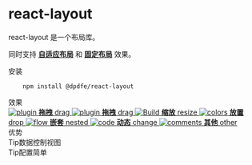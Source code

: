 
<Meta title='introduction' id='introduction' />

<style>{`
  .css-l8z9zc {
    margin: auto;
  }

  .subheading {
    --mediumdark: '#999999';
    font-weight: 900;
    font-size: 13px;
    color: #999;
    letter-spacing: 6px;
    line-height: 24px;
    text-transform: uppercase;
    margin-bottom: 12px;
    margin-top: 40px;
  }

  .link-list {
    display: grid;
    grid-template-columns: 1fr;
    grid-template-rows: 1fr 1fr;
    row-gap: 10px;
  }

  @media (min-width: 620px) {
    .link-list {
      row-gap: 20px;
      column-gap: 20px;
      grid-template-columns: 1fr 1fr;
    }
  }

  @media all and (-ms-high-contrast:none) {
  .link-list {
      display: -ms-grid;
      -ms-grid-columns: 1fr 1fr;
      -ms-grid-rows: 1fr 1fr;
    }
  }

  .link-item {
    display: block;
    padding: 20px 30px 20px 15px;
    border: 1px solid #00000010;
    border-radius: 5px;
    transition: background 150ms ease-out, border 150ms ease-out, transform 150ms ease-out;
    color: #333333;
    display: flex;
    align-items: flex-start;
  }

  .link-item:hover {
    border-color: #1EA7FD50;
    transform: translate3d(0, -3px, 0);
    box-shadow: rgba(0, 0, 0, 0.08) 0 3px 10px 0;
  }

  .link-item:active {
    border-color: #1EA7FD;
    transform: translate3d(0, 0, 0);
  }

  .link-item strong {
    font-weight: 700;
    display: block;
    margin-bottom: 2px;
  }

  .link-item img {
    height: 40px;
    width: 40px;
    margin-right: 15px;
    flex: none;
  }

  .link-item span {
    font-size: 14px;
    line-height: 20px;
  }

  .tip {
    display: inline-block;
    border-radius: 1em;
    font-size: 11px;
    line-height: 12px;
    font-weight: 700;
    background: #E7FDD8;
    color: #66BF3C;
    padding: 4px 12px;
    margin-right: 10px;
    vertical-align: top;
  }

  .tip-wrapper {
    font-size: 13px;
    line-height: 20px;
    margin-bottom: 20px;
  }

  .tip-wrapper code {
    font-size: 12px;
    display: inline-block;
  }


`}</style>

# react-layout

react-layout 是一个布局库。

同时支持 [**自适应布局**](https://componentdriven.org) 和 [**固定布局**](https://componentdriven.org) 效果。

<div className='subheading'>安装</div>

```
    npm install @dpdfe/react-layout
```

<div className='subheading'>效果</div>

<div className='link-list'>
    <a
        className='link-item'
        href='http://localhost:6006/?path=/docs/static--static'
        target='_blank'
    >
        <img src={Plugin} alt='plugin' />
        <span>
            <strong>拖拽</strong>
            drag
        </span>
    </a>
    <a
        className='link-item'
        href='http://localhost:6006/?path=/docs/static--static'
        target='_blank'
    >
        <img src={Plugin} alt='plugin' />
        <span>
            <strong>拖拽</strong>
            drag
        </span>
    </a>
    <a
        className='link-item'
        href='http://localhost:6006/?path=/docs/static--static'
        target='_blank'
    >
        <img src={StackAlt} alt='Build' />
        <span>
            <strong>缩放</strong>
            resize
        </span>
    </a>
    <a className='link-item' href='' target='_blank'>
        <img src={Colors} alt='colors' />
        <span>
            <strong>放置</strong>
            drop
        </span>
    </a>
    <a className='link-item' href='' target='_blank'>
        <img src={Flow} alt='flow' />
        <span>
            <strong>嵌套</strong>
            nested
        </span>
    </a>
    <a className='link-item' href='' target='_blank'>
        <img src={Code} alt='code' />
        <span>
            <strong>动态</strong>
            change
        </span>
    </a>
    <a className='link-item' href='' target='_blank'>
        <img src={Comments} alt='comments' />
        <span>
            <strong>其他</strong>
            other
        </span>
    </a>
</div>

<div className='subheading'>优势</div>
<div className='tip-wrapper'>
    <span className='tip'>Tip</span>数据控制视图
</div>
<div className='tip-wrapper'>
    <span className='tip'>Tip</span>配置简单
</div>

